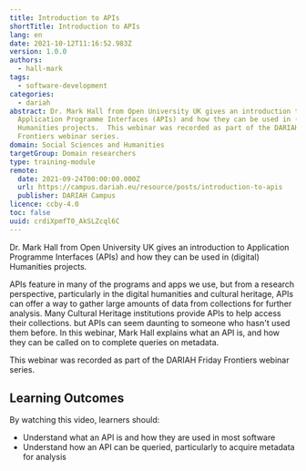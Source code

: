 ```yaml
---
title: Introduction to APIs
shortTitle: Introduction to APIs
lang: en
date: 2021-10-12T11:16:52.983Z
version: 1.0.0
authors:
  - hall-mark
tags:
  - software-development
categories:
  - dariah
abstract: Dr. Mark Hall from Open University UK gives an introduction to
  Application Programme Interfaces (APIs) and how they can be used in (digital)
  Humanities projects.  This webinar was recorded as part of the DARIAH Friday
  Frontiers webinar series.
domain: Social Sciences and Humanities
targetGroup: Domain researchers
type: training-module
remote:
  date: 2021-09-24T00:00:00.000Z
  url: https://campus.dariah.eu/resource/posts/introduction-to-apis
  publisher: DARIAH Campus
licence: ccby-4.0
toc: false
uuid: crdiXpmfT0_AkSLZcql6C
---
```

Dr. Mark Hall from Open University UK gives an introduction to Application Programme Interfaces (APIs) and how they can be used in (digital) Humanities projects.  

APIs feature in many of the programs and apps we use, but from a research perspective, particularly in the digital humanities and cultural heritage, APIs can offer a way to gather large amounts of data from collections for further analysis.  Many Cultural Heritage institutions provide APIs to help access their collections. but APIs can seem daunting to someone who hasn't used them before.  In this webinar, Mark Hall explains what an API is, and how they can be called on to complete queries on metadata.

This webinar was recorded as part of the DARIAH Friday Frontiers webinar series.

## Learning Outcomes

By watching this video, learners should:

- Understand what an API is and how they are used in most software
- Understand how an API can be queried, particularly to acquire metadata for analysis

<VideoCard provider="youtube" id="ifTYfDF6pUI" title="Introduction to APIs" subtitle="Click here to view" image="images/intro-to-apis-image.png" />